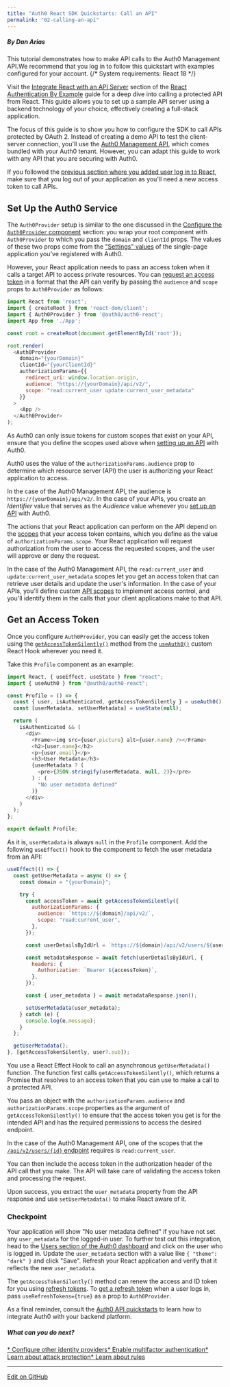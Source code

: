 ```yaml
---
title: "Auth0 React SDK Quickstarts: Call an API"
permalink: "02-calling-an-api"
---
```


##### By Dan Arias

This tutorial demonstrates how to make API calls to the Auth0 Management API.We recommend that you log in to follow this quickstart with examples configured for your account.
{/* <Card title="View on Github" href="https://github.com/auth0-samples/auth0-react-samples/tree/master/Sample-01" icon="github">
System requirements: React 18
</Card> */}

Visit the [Integrate React with an API Server](https://developer.auth0.com/resources/guides/spa/react/basic-authentication#integrate-react-with-an-api-server) section of the [React Authentication By Example](https://developer.auth0.com/resources/guides/spa/react/basic-authentication) guide for a deep dive into calling a protected API from React. This guide allows you to set up a sample API server using a backend technology of your choice, effectively creating a full-stack application.

The focus of this guide is to show you how to configure the SDK to call APIs protected by OAuth 2. Instead of creating a demo API to test the client-server connection, you'll use the [Auth0 Management API](https://auth0.com/docs/api#management-api), which comes bundled with your Auth0 tenant. However, you can adapt this guide to work with any API that you are securing with Auth0.

If you followed the [previous section where you added user log in to React](/docs/quickstart/spa/auth0-react#add-login-to-your-application), make sure that you log out of your application as you'll need a new access token to call APIs.

## Set Up the Auth0 Service

The `Auth0Provider` setup is similar to the one discussed in the [Configure the `Auth0Provider` component](/docs/quickstart/spa/auth0-react#configure-the-auth0provider-component) section: you wrap your root component with `Auth0Provider` to which you pass the `domain` and `clientId` props. The values of these two props come from the ["Settings" values](https://auth0.com/docs/quickstart/spa/react#configure-auth0) of the single-page application you've registered with Auth0.

However, your React application needs to pass an access token when it calls a target API to access private resources. You can [request an access token](https://auth0.com/docs/tokens/guides/get-access-tokens) in a format that the API can verify by passing the `audience` and `scope` props to `Auth0Provider` as follows:

```js lines
import React from 'react';
import { createRoot } from 'react-dom/client';
import { Auth0Provider } from '@auth0/auth0-react';
import App from './App';

const root = createRoot(document.getElementById('root'));

root.render(
  <Auth0Provider
    domain="{yourDomain}"
    clientId="{yourClientId}"
    authorizationParams={{
      redirect_uri: window.location.origin,
      audience: "https://{yourDomain}/api/v2/",
      scope: "read:current_user update:current_user_metadata"
    }}
  >
    <App />
  </Auth0Provider>
);
```






As Auth0 can only issue tokens for custom scopes that exist on your API, ensure that you define the scopes used above when [setting up an API](https://auth0.com/docs/getting-started/set-up-api) with Auth0.

Auth0 uses the value of the `authorizationParams.audience` prop to determine which resource server (API) the user is authorizing your React application to access.

In the case of the Auth0 Management API, the audience is `https://{yourDomain}/api/v2/`. In the case of your APIs, you create an *Identifier* value that serves as the *Audience* value whenever you [set up an API](https://auth0.com/docs/getting-started/set-up-api) with Auth0.

The actions that your React application can perform on the API depend on the [scopes](https://auth0.com/docs/scopes/current) that your access token contains, which you define as the value of `authorizationParams.scope`. Your React application will request authorization from the user to access the requested scopes, and the user will approve or deny the request.

In the case of the Auth0 Management API, the `read:current_user` and `update:current_user_metadata` scopes let you get an access token that can retrieve user details and update the user's information. In the case of your APIs, you'll define custom [API scopes](https://auth0.com/docs/scopes/current/api-scopes) to implement access control, and you'll identify them in the calls that your client applications make to that API.

## Get an Access Token

Once you configure `Auth0Provider`, you can easily get the access token using the [`getAccessTokenSilently()`](https://auth0.github.io/auth0-react/interfaces/Auth0ContextInterface.html#getAccessTokenSilently) method from the [`useAuth0()`](https://auth0.github.io/auth0-react/functions/useAuth0.html) custom React Hook wherever you need it.

Take this `Profile` component as an example:

```js lines
import React, { useEffect, useState } from "react";
import { useAuth0 } from "@auth0/auth0-react";

const Profile = () => {
  const { user, isAuthenticated, getAccessTokenSilently } = useAuth0();
  const [userMetadata, setUserMetadata] = useState(null);

  return (
    isAuthenticated && (
      <div>
        <Frame><img src={user.picture} alt={user.name} /></Frame>
        <h2>{user.name}</h2>
        <p>{user.email}</p>
        <h3>User Metadata</h3>
        {userMetadata ? (
          <pre>{JSON.stringify(userMetadata, null, 2)}</pre>
        ) : (
          "No user metadata defined"
        )}
      </div>
    )
  );
};

export default Profile;
```






As it is, `userMetadata` is always `null` in the `Profile` component. Add the following `useEffect()` hook to the component to fetch the user metadata from an API:

```js lines
useEffect(() => {
  const getUserMetadata = async () => {
    const domain = "{yourDomain}";

    try {
      const accessToken = await getAccessTokenSilently({
        authorizationParams: {
          audience: `https://${domain}/api/v2/`,
          scope: "read:current_user",
        },
      });

      const userDetailsByIdUrl = `https://${domain}/api/v2/users/${user.sub}`;

      const metadataResponse = await fetch(userDetailsByIdUrl, {
        headers: {
          Authorization: `Bearer ${accessToken}`,
        },
      });

      const { user_metadata } = await metadataResponse.json();

      setUserMetadata(user_metadata);
    } catch (e) {
      console.log(e.message);
    }
  };

  getUserMetadata();
}, [getAccessTokenSilently, user?.sub]);
```






You use a React Effect Hook to call an asynchronous `getUserMetadata()` function. The function first calls `getAccessTokenSilently()`, which returns a Promise that resolves to an access token that you can use to make a call to a protected API.

You pass an object with the `authorizationParams.audience` and `authorizationParams.scope` properties as the argument of `getAccessTokenSilently()` to ensure that the access token you get is for the intended API and has the required permissions to access the desired endpoint.

In the case of the Auth0 Management API, one of the scopes that the [`/api/v2/users/{id}` endpoint](https://auth0.com/docs/api/management/v2#!/Users/get_users_by_id) requires is `read:current_user`.

You can then include the access token in the authorization header of the API call that you make. The API will take care of validating the access token and processing the request.

Upon success, you extract the `user_metadata` property from the API response and use `setUserMetadata()` to make React aware of it.

### Checkpoint

Your application will show "No user metadata defined" if you have not set any `user_metadata` for the logged-in user. To further test out this integration, head to the [Users section of the Auth0 dashboard](https://manage.auth0.com/#/users) and click on the user who is logged in. Update the `user_metadata` section with a value like `{ "theme": "dark" }` and click "Save". Refresh your React application and verify that it reflects the new `user_metadata`.

The `getAccessTokenSilently()` method can renew the access and ID token for you using [refresh tokens](https://auth0.com/docs/tokens/concepts/refresh-tokens). To [get a refresh token](https://auth0.com/docs/tokens/guides/get-refresh-tokens) when a user logs in, pass `useRefreshTokens={true}` as a prop to `Auth0Provider`.

As a final reminder, consult the [Auth0 API quickstarts](https://auth0.com/docs/quickstart/backend) to learn how to integrate Auth0 with your backend platform.

##### What can you do next?

[* Configure other identity providers](/docs/identityproviders)[* Enable multifactor authentication](/docs/multifactor-authentication)[* Learn about attack protection](/docs/attack-protection)[* Learn about rules](/docs/rules)

---







[Edit on GitHub](https://github.com/auth0/docs/edit/master/articles/quickstart/spa/react/02-calling-an-api.md)